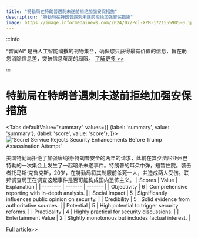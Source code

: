 ```yaml
---
title: "特勤局在特朗普遇刺未遂前拒绝加强安保措施"
description: "特勤局在特朗普遇刺未遂前拒绝加强安保措施"
image: https://image.informedainews.com/2024/07/Pol-XPM-1721555905-0.jpg
---
```



:::info

“智闻AI“ 是由人工智能编撰的刊物集合，确保您只获得最有价值的信息，旨在助您消除信息差，突破信息茧房的局限。  [了解更多 >>](/)

:::

# 特勤局在特朗普遇刺未遂前拒绝加强安保措施


<Tabs
	defaultValue="summary"
	values={[
	{label: 'summary', value: 'summary'},
	{label: 'score', value: 'score'},
]}>
<TabItem value="summary">
<img
  src="https://image.informedainews.com/2024/07/Pol-XPM-1721555905-0.jpg"
  alt="'Secret Service Rejects Security Enhancements Before Trump Assassination Attempt'"
/>



美国特勤局拒绝了加强唐纳德·特朗普安全的两年的请求，此前在宾夕法尼亚州巴特勒的一次集会上发生了一起暗杀未遂事件。特朗普的耳朵中弹，短暂住院。袭击者托马斯·克鲁克斯，20岁，在特勤局将其制服前杀死一人，并造成两人受伤。联邦调查局正在调查这起事件是否可能构成国内恐怖主义。
</TabItem>
<TabItem value="score">
	| Scores     | Value   | Explanation |
	| -------- | ------- | ------- |
	| Objectivity  | 6    | Comprehensive reporting with in-depth analysis.    |
	| Social Impact | 5     | Significantly influences public opinion on security.    |
	| Credibility    | 5    | Solid evidence from authoritative sources.    |
	| Potential    | 5    | High potential to trigger security reforms.    |
	| Practicality    | 4    | Highly practical for security discussions.    |
	| Entertainment Value    | 2    | Slightly monotonous but includes factual interest.    |
</TabItem>
</Tabs>

[Full article>>](https://sputniknews.com/20240721/us-secret-service-says-rejected-requests-to-strengthen-trumps-security-1119447276.html)
